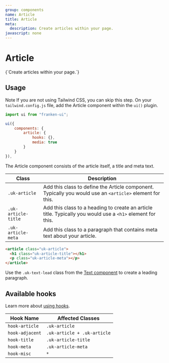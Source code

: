 ```yaml
---
group: components
name: Article
title: Article
meta:
  description: Create articles within your page.
javascript: none
---
```



# Article

<p class="uk-text-lead uk-paragraph">{`Create articles within your page.`}</p>

## Usage

<span class="uk-label uk-label-primary">Note</span> If you are not using Tailwind
CSS, you can skip this step. On your `tailwind.config.js` file, add the Article component
within the `ui()` plugin.

```javascript
import ui from "franken-ui";

ui({
    components: {
        article: {
            hooks: {},
            media: true
        }
    }
}),
```

The Article component consists of the article itself, a title and meta text.

| Class               | Description                                                                                                |
| ------------------- | ---------------------------------------------------------------------------------------------------------- |
| `.uk-article`       | Add this class to define the Article component. Typically you would use an `<article>` element for this.   |
| `.uk-article-title` | Add this class to a heading to create an article title. Typically you would use a `<h1>` element for this. |
| `.uk-article-meta`  | Add this class to a paragraph that contains meta text about your article.                                  |

```html
<article class="uk-article">
  <h1 class="uk-article-title"></h1>
  <p class="uk-article-meta"></p>
</article>
```

Use the `.uk-text-lead` class from the [Text component](/docs/text) to create a leading paragraph.

<Example component="article" index={0} />

## Available hooks

Learn more about [using hooks](/docs/hooks).

| Hook Name       | Affected Classes            |
| --------------- | --------------------------- |
| `hook-article`  | `.uk-article`               |
| `hook-adjacent` | `.uk-article + .uk-article` |
| `hook-title`    | `.uk-article-title`         |
| `hook-meta`     | `.uk-article-meta`          |
| `hook-misc`     | `*`                         |
